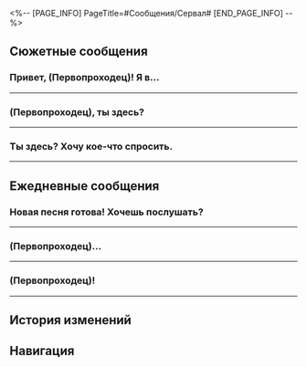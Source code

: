 <%-- [PAGE_INFO]
PageTitle=#Сообщения/Сервал#
[END_PAGE_INFO] --%>
{{Сообщение Инфобокс
|id          = 1103
|Изображение = Персонаж Сервал Иконка.png
|Тип         = Персонаж
|Отправитель = Сервал
|ПодписьСоо  = Мало сна и вдохновения
|Фракция     = Ярило-VI
}}

==Сюжетные сообщения==
===Привет, (Первопроходец)! Я в...===
{{Сообщения
|условие_получения = 
|текст =
:'''Сервал:''' Привет, (Первопроходец)! Я в порядке, просто хотела поблагодарить тебя за помощь Молли.
:{Выбор} Это меньшее, чем я {{MC|ж=могла|м=мог}} помочь.
::'''(Первопроходец):''' Это меньшее, чем я {{MC|ж=могла|м=мог}} помочь.
::'''Сервал:''' Ха-ха, ты очень хороший человек.
:{Выбор} Это всё Пела.
::'''(Первопроходец):''' Это всё Пела.
::'''Сервал:''' Не скромничай, Пела мне всё рассказала.
:{Выбор} С ней всё в порядке?
::'''(Первопроходец):''' С ней всё в порядке?
::'''Сервал:''' Она в порядке, у неё хорошее настроение. Я присматриваю за ней, так что не волнуйся.
:'''Сервал:''' Приходи посидеть в мастерской, когда будет время. Молли - вспыльчивая девушка, но на самом деле она очень боится одиночества. Если придёшь и побеседуешь с ней, она была бы очень рада. Это всё, пока!
;{Принятая миссия: Сверло предка}
}}
----

===(Первопроходец), ты здесь?===
{{Сообщения
|условие_получения = 
|текст =
:'''Сервал:''' (Первопроходец), ты здесь?
:'''Сервал:''' Когда я убиралась, то нашла два купона на послеобеденный чай в отеле «Гёте». Не хочешь пойти со мной?
:{Выбор} Ты умеешь убираться?
::'''(Первопроходец):''' Ты умеешь убираться? Правда?
::'''Сервал:''' Ха-ха-ха, я так и знала, что ты это скажешь!
:{Выбор} Почему не Пела...
::'''(Первопроходец):''' Почему ты спрашиваешь меня? А Пела?
::'''Сервал:''' Она либо пишет отчёты, либо работает волонтёром, либо спит. Она вечно занята.
:{Выбор} Бесплатный чай - моё всё! Никуда не уходи!
::'''(Первопроходец):''' Бесплатный чай - моё всё! Никуда не уходи!
::'''Сервал:''' Договорились! Чур тот, кто не придёт, - снежная мышь!
:'''Сервал:''' Давай встретимся возле холла, я буду ждать!
:{Выбор} Погоди, а во сколько?
::'''(Первопроходец):''' Погоди, а во сколько?
:{Выбор} За каким столиком?
::'''(Первопроходец):''' Там же куча столиков! За каким именно?
:{Выбор} Закажи мне выпить...
::'''(Первопроходец):''' Скоро приду, закажи мне что-нибудь.
;(All choices lead to the following options)
:{Выбор} ???
::'''(Первопроходец):''' ???
:{Выбор} Эй, ты здесь?
::'''(Первопроходец):''' Эй, ты здесь?
:{Выбор} Отправилось? Видишь сообщение?
::'''(Первопроходец):''' Не отправилось?
::'''(Первопроходец):''' Здесь?
;{Принятая миссия: Экспресс времени}
}}
----

===Ты здесь? Хочу кое-что спросить.===
{{Сообщения
|условие_получения = 
|текст =
:'''(Первопроходец):''' Ты здесь? Хочу кое-что спросить.
:{Выбор} Насчёт автоматонов...
:'''(Первопроходец):''' Сервал, мне нужны автоматоны...
:'''Сервал:''' Автоматоны?
:'''Сервал:''' О, прекрасно понимаю. {{MC|ж=Все крутые девчонки мечтают водить мех, да?|м=У каждого парня вечная любовь с мехами, да?}}
:'''Сервал:''' Прежде чем мы продолжим беседу, позволь прояснить 2 вещи:
:'''Сервал:''' 1. У них нет кабины - в них нельзя сидеть.
:'''Сервал:''' 2. Это оружие Среброгривых Стражей, оно не продаётся.
:{Выбор} А можно что-то придумать?
::'''(Первопроходец):''' А можно что-то придумать?
::'''(Первопроходец):''' Я {{MC|ж=видела|м=видел}} кучу брошенных автоматонов в Белобоге. Если бы мы могли их починить...
:{Выбор} А что, если я починю?..
::'''(Первопроходец):''' Я понимаю, что стражи не продадут мне действующий автоматон.
::'''(Первопроходец):''' Если мы сможем починить тот мусор, который не нужен стражам...
:'''Сервал:''' А ты быстро соображаешь!
:'''Сервал:''' Мы не можем продавать действующее вооружение, но нет ничего противозаконного в том, чтобы починить парочку со свалки.
:'''Сервал:''' Ладно, я отправлю тебе координаты. Найди меня, как только появишься на Белобоге :)
}}
----

==Ежедневные сообщения==
===Новая песня готова! Хочешь послушать?===
{{Сообщения|текст =
:'''Сервал:''' Новая песня готова! Хочешь послушать?
:{{Диалог|Предупреждение}} Файл «Демо_окончательная версия_больше никаких изменений_доработано» получен
:'''Сервал:''' Ах да, я хочу поместить впечатления людей о моей музыке на афишу моего следующего концерта.
:'''Сервал:''' (Первопроходец), напиши пару комментариев, а?
:{Выбор} Дай мне всё обдумать.
:'''(Первопроходец):''' Дай мне всё обдумать.
:'''(Первопроходец):''' Ладно.
:'''(Первопроходец):''' Ладно.
:{Выбор} Мне жаль, что я...
::'''(Первопроходец):''' Мне жаль, что я человек.
::'''(Первопроходец):''' Не могу поверить, что я никогда не {{MC|ж=слышала|м=слышал}} о музыке Сервал до своего рождения!
::'''Сервал:''' ...
::'''Сервал:''' А можно посерьёзней?!
:{Выбор} Я {{MC|ж=слышала|м=слышал}} десяток тысяч песен...
::'''(Первопроходец):''' Я {{MC|ж=слышала|м=слышал}} десяток тысяч песен.
::'''(Первопроходец):''' Я {{MC|ж=видела|м=видел}} тысячу фильмов.
::'''(Первопроходец):''' Я {{MC|ж=прочитала|м=прочитал}} сотню книг.
::'''Сервал:''' И не {{MC|ж=завоевала|м=завоевал}} ни одного сердца?
::{Выбор} И лишь эта песня...
::'''(Первопроходец):''' И лишь эта песня завоевала моё сердце.
::'''Сервал:''' ...
::'''Сервал:''' А ты не можешь своими словами?
:{Выбор} Вместе мы рычим!
::'''(Первопроходец):''' Твоя песня похожа на...
::'''(Первопроходец):''' Гроза громче, чем сирена.
::'''(Первопроходец):''' Некуда бежать.
::'''(Первопроходец):''' Вместе мы рычим! Р-р-р~
::'''Сервал:''' ...
::'''Сервал:''' Не стоит комментировать песню текстом другой песни.
:'''Сервал:''' [[Файл:Стикер ГПП 07 Пом-Пом 04.png|80px|&lbrack;Отказ&rbrack;]]
:{Выбор} Да я шучу же.
:'''(Первопроходец):''' Да я шучу же.
:'''(Первопроходец):''' [[Файл:Стикер ГПП 07 Пом-Пом 02.png|80px|&lbrack;Плач&rbrack;]]
:'''Сервал:''' Ладно. Ты ещё подумай~
:'''Сервал:''' И потом мне скажи.
}}
----

===(Первопроходец)...===
{{Сообщения|текст =
:'''Сервал:''' (Первопроходец)...
:'''Сервал:''' Есть минутка?
:'''Сервал:''' Мне так скучно.
:'''Сервал:''' Приходи в мастерскую!
:{Выбор} У меня много дел...
:'''(Первопроходец):''' У меня много дел.
:'''(Первопроходец):''' [[Файл:Стикер ГПП 07 Пом-Пом 02.png|80px|&lbrack;Плач&rbrack;]]
:'''(Первопроходец):''' Можем просто попереписываться.
:'''(Первопроходец):''' Зачем ты меня ищешь?
:{Выбор} Где Пела?
::'''(Первопроходец):''' Где Пела?
::'''Сервал:''' Она вечно занята.
::'''Сервал:''' Скоро обмен «Приключениями», поэтому она днями и ночами напролёт пишет рукопись.
:{Выбор} А Гепард?
::'''(Первопроходец):''' А Гепард?
::'''Сервал:''' Он всё своими стражными делами занят.
::'''Сервал:''' Ни минутку сестрёнке не может уделить...
:{Выбор} А остальные?
::'''(Первопроходец):''' Значит, и Пела, и Гепард оба заняты?
::'''(Первопроходец):''' А остальные?
::'''Сервал:''' Остальные? Сестрёнка?
::'''Сервал:''' У неё исследование в Снежных полях, не знаю даже, когда она вернётся.
:{Выбор} Грустно.
:'''(Первопроходец):''' Грустно.
:'''(Первопроходец):''' [[Файл:Стикер ГПП 07 Пом-Пом 08.png|80px|&lbrack;Шок&rbrack;]]
:'''Сервал:''' Да! Я так одинока!
:'''Сервал:''' Об одинокой Сервал следует заботиться!
:'''Сервал:''' [[Файл:Стикер ГПП 07 Пом-Пом 02.png|80px|&lbrack;Плач&rbrack;]]
}}
----

===(Первопроходец)!===
{{Сообщения|текст =
:'''Сервал:''' (Первопроходец)!
:'''Сервал:''' Эй, слушай, с тобой Среброгривые Стражи ни о чём не говорили?
:'''Сервал:''' ОЧЕНЬ СРОЧНО
:{Выбор} Нет, а что?
:'''(Первопроходец):''' Нет, а что?
:'''(Первопроходец):''' [[Файл:Стикер ГПП 07 Пом-Пом 07.png|80px|&lbrack;Недоумение&rbrack;]]
:'''Сервал:''' Я облажалась.
:'''Сервал:''' В общем, на меня тут снизошло озарение, и я установила в машину бензопилу.
:'''Сервал:''' Только вот когда я нажала на газ, случилась какая-то поломка...
:'''Сервал:''' Пила вылетела и пробила окно в Форте Клипота...
:'''Сервал:''' Среброгривые Стражи ищут преступника.
:'''Сервал:''' Если тебя спросят, скажи, что ничего не знаешь, спасибо!
:{Выбор} Твой секрет в безопасности.
::'''(Первопроходец):''' Не волнуйся, твой секрет в безопасности.
::'''Сервал:''' !!!
::'''Сервал:''' Большое спасибо!
::'''Сервал:''' Когда выйдет новая песня, я пришлю тебе альбом с автографом!
:{Выбор} Я отвечу честно.
::'''(Первопроходец):''' Я отвечу честно.
::'''Сервал:''' !!!
::'''Сервал:''' Даже тебе теперь нельзя верить.
:{Выбор} Зачем ты говоришь мне об этом?
::'''(Первопроходец):''' Зачем ты говоришь мне об этом?..
::'''Сервал:''' ...
::'''Сервал:''' Но ведь очевидно же, что это я сделала!
::'''Сервал:''' Я боялась, что ты можешь случайно сдать меня...
:'''Сервал:''' О нет, кто-то идёт.
:'''Сервал:''' Поговорим позже.
}}
----

==История изменений==
{{История изменений|3.5}}

==Навигация==
{{Сообщения Навбокс}}